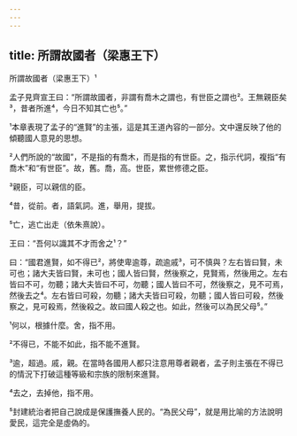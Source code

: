 ```yaml
---
---
---
```

title: 所謂故國者（梁惠王下）
---




所謂故國者（梁惠王下）¹

孟子見齊宣王曰：“所謂故國者，非謂有喬木之謂也，有世臣之謂也²。王無親臣矣³，昔者所進⁴，今日不知其亡也⁵。”

¹本章表現了孟子的“進賢”的主張，這是其王道內容的一部分。文中還反映了他的傾聽國人意見的思想。

²人們所說的“故國”，不是指的有喬木，而是指的有世臣。之，指示代詞，複指“有喬木”和“有世臣”。故，舊。喬，高。世臣，累世修德之臣。

³親臣，可以親信的臣。

⁴昔，從前。者，語氣詞。進，舉用，提拔。

⁵亡，逃亡出走（依朱熹說）。

王曰：“吾何以識其不才而舍之¹？”

曰：“國君進賢，如不得已²，將使卑逾尊，疏逾戚³，可不慎與？左右皆曰賢，未可也；諸大夫皆曰賢，未可也；國人皆曰賢，然後察之，見賢焉，然後用之。左右皆曰不可，勿聽；諸大夫皆曰不可，勿聽；國人皆曰不可，然後察之，見不可焉，然後去之⁴。左右皆曰可殺，勿聽；諸大夫皆曰可殺，勿聽；國人皆曰可殺，然後察之，見可殺焉，然後殺之。故曰國人殺之也。如此，然後可以為民父母⁵。”

¹何以，根據什麼。舍，指不用。

²不得已，不能不如此，指不能不進賢。

³逾，超過。戚，親。在當時各國用人都只注意用尊者親者，孟子則主張在不得已的情況下打破這種等級和宗族的限制來進賢。

⁴去之，去掉他，指不用。

⁵封建統治者把自己說成是保護撫養人民的。“為民父母”，就是用比喻的方法說明愛民，這完全是虛偽的。